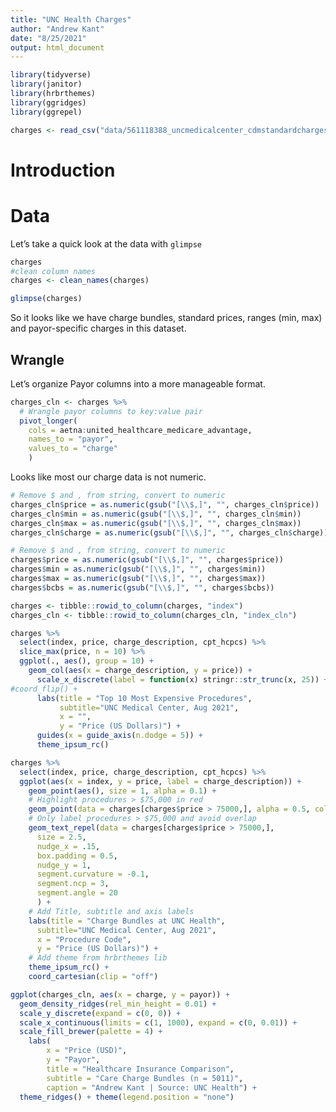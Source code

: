 ```yaml
---
title: "UNC Health Charges"
author: "Andrew Kant"
date: "8/25/2021"
output: html_document
---
```


```r
library(tidyverse)
library(janitor)
library(hrbrthemes)
library(ggridges)
library(ggrepel)

charges <- read_csv("data/561118388_uncmedicalcenter_cdmstandardcharges.csv")
```

# Introduction


# Data

Let's take a quick look at the data with `glimpse`

```r
charges
#clean column names
charges <- clean_names(charges)

glimpse(charges)
```

So it looks like we have charge bundles, standard prices, ranges (min, max) and payor-specific charges in this dataset. 

## Wrangle

Let's organize Payor columns into a more manageable format.

```r
charges_cln <- charges %>%
  # Wrangle payor columns to key:value pair
  pivot_longer(
    cols = aetna:united_healthcare_medicare_advantage,
    names_to = "payor",
    values_to = "charge"
    )
```


Looks like most our charge data is not numeric. 

```r
# Remove $ and , from string, convert to numeric
charges_cln$price = as.numeric(gsub("[\\$,]", "", charges_cln$price))
charges_cln$min = as.numeric(gsub("[\\$,]", "", charges_cln$min))
charges_cln$max = as.numeric(gsub("[\\$,]", "", charges_cln$max))
charges_cln$charge = as.numeric(gsub("[\\$,]", "", charges_cln$charge))
```

```r
# Remove $ and , from string, convert to numeric
charges$price = as.numeric(gsub("[\\$,]", "", charges$price))
charges$min = as.numeric(gsub("[\\$,]", "", charges$min))
charges$max = as.numeric(gsub("[\\$,]", "", charges$max))
charges$bcbs = as.numeric(gsub("[\\$,]", "", charges$bcbs))
```

```r
charges <- tibble::rowid_to_column(charges, "index")
charges_cln <- tibble::rowid_to_column(charges_cln, "index_cln")
```


```r
charges %>%
  select(index, price, charge_description, cpt_hcpcs) %>% 
  slice_max(price, n = 10) %>% 
  ggplot(., aes(), group = 10) + 
    geom_col(aes(x = charge_description, y = price)) + 
      scale_x_discrete(label = function(x) stringr::str_trunc(x, 25)) +
#coord_flip() + 
      labs(title = "Top 10 Most Expensive Procedures",
           subtitle="UNC Medical Center, Aug 2021",
           x = "",
           y = "Price (US Dollars)") + 
      guides(x = guide_axis(n.dodge = 5)) +
      theme_ipsum_rc()
```

```r
charges %>%
  select(index, price, charge_description, cpt_hcpcs) %>% 
  ggplot(aes(x = index, y = price, label = charge_description)) + 
    geom_point(aes(), size = 1, alpha = 0.1) +
    # Highlight procedures > $75,000 in red
    geom_point(data = charges[charges$price > 75000,], alpha = 0.5, color = "red", size = 2,) +
    # Only label procedures > $75,000 and avoid overlap
    geom_text_repel(data = charges[charges$price > 75000,], 
      size = 2.5,
      nudge_x = .15,
      box.padding = 0.5,
      nudge_y = 1,
      segment.curvature = -0.1,
      segment.ncp = 3,
      segment.angle = 20
      ) +
    # Add Title, subtitle and axis labels
    labs(title = "Charge Bundles at UNC Health",
      subtitle="UNC Medical Center, Aug 2021",
      x = "Procedure Code",
      y = "Price (US Dollars)") + 
    # Add theme from hrbrthemes lib
    theme_ipsum_rc() + 
    coord_cartesian(clip = "off")
```  

```r
ggplot(charges_cln, aes(x = charge, y = payor)) +
  geom_density_ridges(rel_min_height = 0.01) +
  scale_y_discrete(expand = c(0, 0)) +
  scale_x_continuous(limits = c(1, 1000), expand = c(0, 0.01)) +
  scale_fill_brewer(palette = 4) +
    labs(
        x = "Price (USD)",
        y = "Payor",
        title = "Healthcare Insurance Comparison",
        subtitle = "Care Charge Bundles (n = 5011)",
        caption = "Andrew Kant | Source: UNC Health") + 
  theme_ridges() + theme(legend.position = "none")

```




